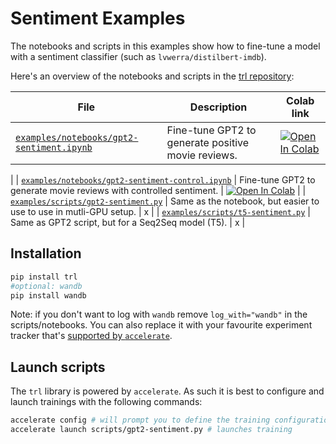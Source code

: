 # Sentiment Examples

The notebooks and scripts in this examples show how to fine-tune a model with a sentiment classifier (such as `lvwerra/distilbert-imdb`).

Here's an overview of the notebooks and scripts in the [trl repository](https://github.com/lvwerra/trl/tree/main/examples):

| File | Description | Colab link |
|---|---| --- |
| [`examples/notebooks/gpt2-sentiment.ipynb`](https://github.com/lvwerra/trl/blob/main/examples/sentiment/notebooks/gpt2-sentiment.ipynb) | Fine-tune GPT2 to generate positive movie reviews. | [![Open In Colab](https://colab.research.google.com/assets/colab-badge.svg)](https://colab.research.google.com/drive/1n06ew4Cu4KqX_aFD49F6Rte0d_Y8hViC?usp=sharing)
 |
| [`examples/notebooks/gpt2-sentiment-control.ipynb`](https://github.com/lvwerra/trl/blob/main/examples/sentiment/notebooks/gpt2-sentiment-control.ipynb)  | Fine-tune GPT2 to generate movie reviews with controlled sentiment. | [![Open In Colab](https://colab.research.google.com/assets/colab-badge.svg)](https://drive.google.com/file/d/1rGNJ2cNhAYSN6ry2UKPOb6dvwDCBzGKN/view?usp=sharing)
  |
| [`examples/scripts/gpt2-sentiment.py`](https://github.com/lvwerra/trl/blob/main/examples/sentiment/scripts/gpt2-sentiment.py) | Same as the notebook, but easier to use to use in mutli-GPU setup. | x | 
| [`examples/scripts/t5-sentiment.py`](https://github.com/lvwerra/trl/blob/main/examples/sentiment/scripts/t5-sentiment.py) | Same as GPT2 script, but for a Seq2Seq model (T5). | x | 


## Installation

```bash
pip install trl
#optional: wandb
pip install wandb
```

Note: if you don't want to log with `wandb` remove `log_with="wandb"` in the scripts/notebooks. You can also replace it with your favourite experiment tracker that's [supported by `accelerate`](https://huggingface.co/docs/accelerate/usage_guides/tracking).


## Launch scripts

The `trl` library is powered by `accelerate`. As such it is best to configure and launch trainings with the following commands:

```bash
accelerate config # will prompt you to define the training configuration
accelerate launch scripts/gpt2-sentiment.py # launches training
```